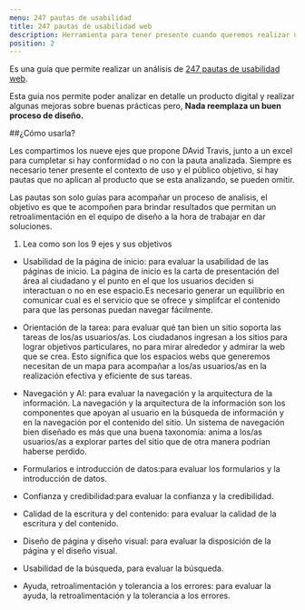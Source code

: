 ```yaml
---
menu: 247 pautas de usabilidad
title: 247 pautas de usabilidad web
description: Herramienta para tener presente cuando queremos realizar un análisis más profundo de productos digitales.
position: 2
---
```



Es una guía que permite realizar un análisis de [247 pautas de usabilidad web](https://www.userfocus.co.uk/resources/guidelines.html). 

Esta guia nos permite poder analizar en detalle un producto digital y realizar algunas mejoras sobre buenas prácticas pero, **Nada reemplaza un buen proceso de diseño.** 

##¿Cómo usarla?

Les compartimos los nueve ejes que propone DAvid Travis, junto a un excel para cumpletar si hay conformidad o no con la pauta analizada. Siempre es necesario tener presente el contexto de uso y el público objetivo, si hay pautas que no aplican al producto que se esta analizando, se pueden omitir. 

Las pautas son solo guías para acompañar un proceso de analisis, el objetivo es que te acompoñen para brindar resultados que permitan un retroalimentación en el equipo de diseño a la hora de trabajar en dar soluciones. 

1) Lea como son los 9 ejes y sus objetivos 

- Usabilidad de la página de inicio: para evaluar la usabilidad de las páginas de inicio.
La página de inicio es la carta de presentación del área al ciudadano y el punto en el que los usuarios deciden si interactuan o no en ese espacio.Es necesario generar un equilibrio en comunicar cual es el servicio que se ofrece y simplifcar el contenido para que las personas puedan navegar fácilmente.

- Orientación de la tarea: para evaluar qué tan bien un sitio soporta las tareas de los/as usuarios/as.
Los ciudadanos ingresan a los sitios para lograr objetivos particulares, no para mirar alrededor y admirar la web que se crea. Esto significa que los espacios webs que generemos necesitan de un mapa para acompañar a los/as usuarios/as en la realización efectiva y eficiente de sus tareas.

- Navegación y AI: para evaluar la navegación y la arquitectura de la información.
La navegación y la arquitectura de la información son los componentes que apoyan al usuario en la búsqueda de información y en la navegación por el contenido del sitio. Un sistema de navegación bien diseñado es más que una buena taxonomía: anima a los/as usuarios/as a explorar partes del sitio que de otra manera podrían haberse perdido.

- Formularios e introducción de datos:para evaluar los formularios y la introducción de datos.
- Confianza y credibilidad:para evaluar la confianza y la credibilidad.
- Calidad de la escritura y del contenido: para evaluar la calidad de la escritura y del contenido.
- Diseño de página y diseño visual: para evaluar la disposición de la página y el diseño visual.
- Usabilidad de la búsqueda, para evaluar la búsqueda.
- Ayuda, retroalimentación y tolerancia a los errores: para evaluar la ayuda, la retroalimentación y la tolerancia a los errores.
